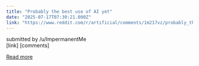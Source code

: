 ```yaml
---
title: "Probably the best use of AI yet"
date: "2025-07-17T07:30:21.000Z"
link: "https://www.reddit.com/r/artificial/comments/1m217vz/probably_the_best_use_of_ai_yet/"
---
```


submitted by    /u/ImpermanentMe  
 [link]   [comments]

[Read more](https://www.reddit.com/r/artificial/comments/1m217vz/probably_the_best_use_of_ai_yet/)
